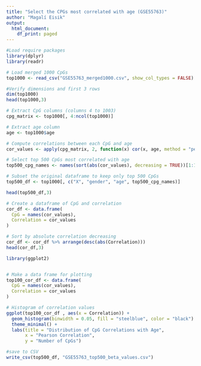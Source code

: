 ---
title: "Select the CPGs most correlated with age (GSE55763)"
author: "Magalí Eisik"
output:
  html_document:
    df_print: paged
---

```{r}
#Load require packages
library(dplyr)
library(readr)

```



```{r warning=FALSE}
# Load merged 1000 CpGs
top1000 <- read_csv("GSE55763_merged1000.csv", show_col_types = FALSE)

```




```{r}
#Verify dimensions and first 3 rows
dim(top1000)
head(top1000,3)
```


```{r}
# Extract CpG columns (columns 4 to 1003)
cpg_matrix <- top1000[, 4:ncol(top1000)]

# Extract age column
age <- top1000$age

# Compute correlations between each CpG and age
cor_values <- apply(cpg_matrix, 2, function(x) cor(x, age, method = "pearson"))

# Select top 500 CpGs most correlated with age
top500_cpg_names <- names(sort(abs(cor_values), decreasing = TRUE))[1:100]

# Subset the original dataframe to keep only top 500 CpGs
top500_df <- top1000[, c("X", "gender", "age", top500_cpg_names)]
```


```{r}
head(top500_df,3)
```

```{r}
# Create a dataframe of CpG and correlation
cor_df <- data.frame(
  CpG = names(cor_values),
  Correlation = cor_values
)

# Sort by absolute correlation decreasing
cor_df <- cor_df %>% arrange(desc(abs(Correlation)))
head(cor_df,3)
```


```{r}
library(ggplot2)


# Make a data frame for plotting
top100_cor_df <- data.frame(
  CpG = names(cor_values),
  Correlation = cor_values
)

# Histogram of correlation values
ggplot(top100_cor_df , aes(x = Correlation)) +
  geom_histogram(binwidth = 0.05, fill = "steelblue", color = "black") +
  theme_minimal() +
  labs(title = "Distribution of CpG Correlations with Age",
       x = "Pearson Correlation",
       y = "Number of CpGs")
```

```{r}
#save to CSV
write_csv(top500_df, "GSE55763_top500_beta_values.csv")
```

